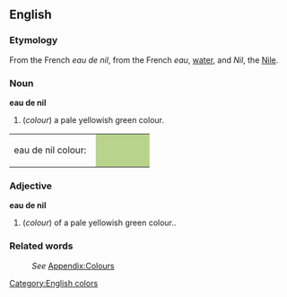 ==English==
[[Category:English colors]]

===Etymology===
From the French ''eau de nil'', from the French ''eau'', [[water]], and ''Nil'', the [[Nile]].

===Noun===
'''eau de nil'''
#(''colour'') a pale yellowish green colour.
<table><tr><td>eau de nil colour: &nbsp;</td>
<td bgcolor="#B8D38C" width="80">&nbsp; </td></tr></table>

===Adjective===
'''eau de nil'''
#(''colour'') of a pale yellowish green colour..

===Related words===
:''See'' [[Wiktionary_Appendix:Colours|Appendix:Colours]]